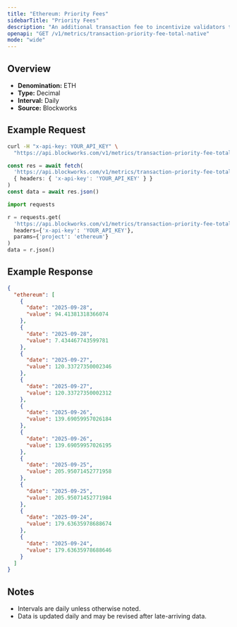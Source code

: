 ```yaml
---
title: "Ethereum: Priority Fees"
sidebarTitle: "Priority Fees"
description: "An additional transaction fee to incentivize validators to prioritize and execute transactions."
openapi: "GET /v1/metrics/transaction-priority-fee-total-native"
mode: "wide"
---
```


## Overview

- **Denomination:** ETH
- **Type:** Decimal
- **Interval:** Daily
- **Source:** Blockworks

## Example Request

<CodeGroup>

```bash cURL
curl -H "x-api-key: YOUR_API_KEY" \
  "https://api.blockworks.com/v1/metrics/transaction-priority-fee-total-native?project=ethereum"
```

```typescript TypeScript
const res = await fetch(
  'https://api.blockworks.com/v1/metrics/transaction-priority-fee-total-native?project=ethereum',
  { headers: { 'x-api-key': 'YOUR_API_KEY' } }
)
const data = await res.json()
```

```python Python
import requests

r = requests.get(
  'https://api.blockworks.com/v1/metrics/transaction-priority-fee-total-native',
  headers={'x-api-key': 'YOUR_API_KEY'},
  params={'project': 'ethereum'}
)
data = r.json()
```

</CodeGroup>

## Example Response

```json
{
  "ethereum": [
    {
      "date": "2025-09-28",
      "value": 94.41381318366074
    },
    {
      "date": "2025-09-28",
      "value": 7.434467743599781
    },
    {
      "date": "2025-09-27",
      "value": 120.33727350002346
    },
    {
      "date": "2025-09-27",
      "value": 120.33727350002312
    },
    {
      "date": "2025-09-26",
      "value": 139.69059957026184
    },
    {
      "date": "2025-09-26",
      "value": 139.69059957026195
    },
    {
      "date": "2025-09-25",
      "value": 205.95071452771958
    },
    {
      "date": "2025-09-25",
      "value": 205.95071452771984
    },
    {
      "date": "2025-09-24",
      "value": 179.63635978688674
    },
    {
      "date": "2025-09-24",
      "value": 179.63635978688646
    }
  ]
}
```

## Notes
- Intervals are daily unless otherwise noted.
- Data is updated daily and may be revised after late-arriving data.